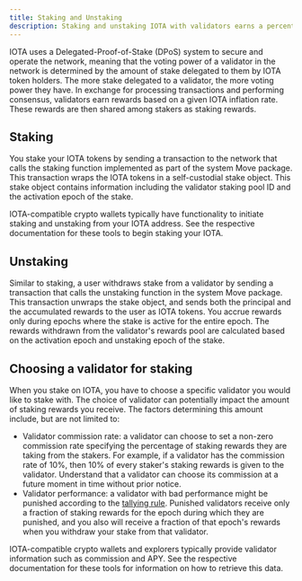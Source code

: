 ```yaml
---
title: Staking and Unstaking
description: Staking and unstaking IOTA with validators earns a percentage of rewards they receive from gas fees.
---
```


IOTA uses a Delegated-Proof-of-Stake (DPoS) system to secure and operate the network, meaning that the voting power of a validator in the network is determined by the amount of stake delegated to them by IOTA token holders. The more stake delegated to a validator, the more voting power they have. In exchange for processing transactions and performing consensus, validators earn rewards based on a given IOTA inflation rate. These rewards are then shared among stakers as staking rewards.

## Staking

You stake your IOTA tokens by sending a transaction to the network that calls the staking function implemented as part of the system Move package. This transaction wraps the IOTA tokens in a self-custodial stake object. This stake object contains information including the validator staking pool ID and the activation epoch of the stake. 

IOTA-compatible crypto wallets typically have functionality to initiate staking and unstaking from your IOTA address. See the respective documentation for these tools to begin staking your IOTA.

## Unstaking

Similar to staking, a user withdraws stake from a validator by sending a transaction that calls the unstaking function in the system Move package. This transaction unwraps the stake object, and sends both the principal and the accumulated rewards to the user as IOTA tokens. You accrue rewards only during epochs where the stake is active for the entire epoch. The rewards withdrawn from the validator's rewards pool are calculated based on the activation epoch and unstaking epoch of the stake.

## Choosing a validator for staking

When you stake on IOTA, you have to choose a specific validator you would like to stake with. The choice of validator can potentially impact the amount of staking rewards you receive. The factors determining this amount include, but are not limited to:

- Validator commission rate: a validator can choose to set a non-zero commission rate specifying the percentage of staking rewards they are taking from the stakers. For example, if a validator has the commission rate of 10%, then 10% of every staker's staking rewards is given to the validator. Understand that a validator can choose its commission at a future moment in time without prior notice.
- Validator performance: a validator with bad performance might be punished according to the [tallying rule](./gas-pricing.mdx#computation). Punished validators receive only a fraction of staking rewards for the epoch during which they are punished, and you also will receive a fraction of that epoch's rewards when you withdraw your stake from that validator. 

IOTA-compatible crypto wallets and explorers typically provide validator information such as commission and APY. See the respective documentation for these tools for information on how to retrieve this data.
